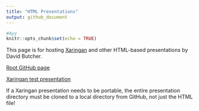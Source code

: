 ```yaml
---
title: "HTML Presentations"
output: github_document
---
```


```r
#Ayy
knitr::opts_chunk$set(echo = TRUE)
```

This page is for hosting [Xaringan](https://github.com/yihui/xaringan) and other HTML-based presentations by David Butcher.

[Root GitHub page](https://davidsbutcher.github.io/html_presentations/)

[Xaringan test presentation](https://davidsbutcher.github.io/html_presentations/test_pres/)

If a Xaringan presentation needs to be portable, the entire presentation directory must be cloned to a local directory from GitHub, not just the HTML file!

